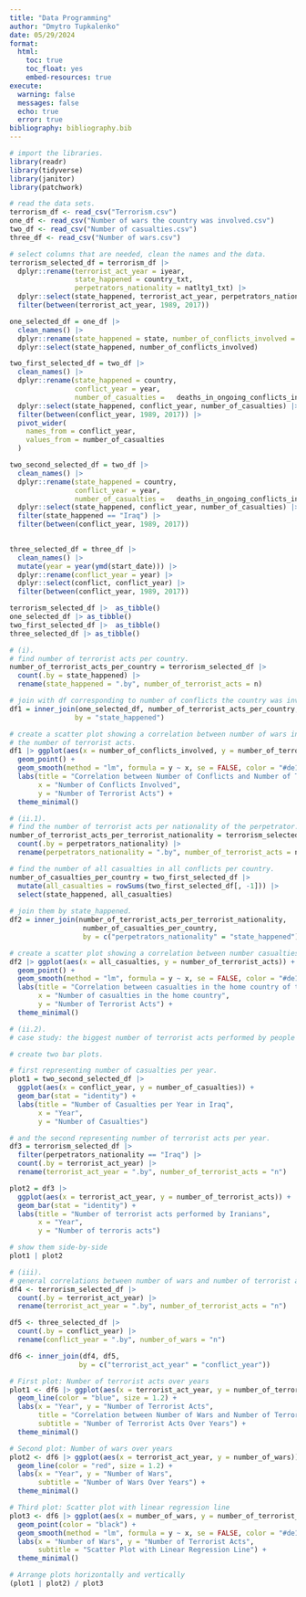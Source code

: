 ```yaml
---
title: "Data Programming"
author: "Dmytro Tupkalenko"
date: 05/29/2024
format: 
  html:
    toc: true
    toc_float: yes
    embed-resources: true
execute: 
  warning: false
  messages: false
  echo: true
  error: true
bibliography: bibliography.bib
---
```


```r
# import the libraries.
library(readr)
library(tidyverse)
library(janitor)
library(patchwork)
```

```r
# read the data sets.
terrorism_df <- read_csv("Terrorism.csv") 
one_df <- read_csv("Number of wars the country was involved.csv")
two_df <- read_csv("Number of casualties.csv")
three_df <- read_csv("Number of wars.csv")
```

```r
# select columns that are needed, clean the names and the data.
terrorism_selected_df = terrorism_df |> 
  dplyr::rename(terrorist_act_year = iyear, 
                state_happened = country_txt, 
                perpetrators_nationality = natlty1_txt) |> 
  dplyr::select(state_happened, terrorist_act_year, perpetrators_nationality) |> 
  filter(between(terrorist_act_year, 1989, 2017))

one_selected_df = one_df |> 
  clean_names() |> 
  dplyr::rename(state_happened = state, number_of_conflicts_involved = conflicts) |> 
  dplyr::select(state_happened, number_of_conflicts_involved) 

two_first_selected_df = two_df |> 
  clean_names() |> 
  dplyr::rename(state_happened = country,
                conflict_year = year,
                number_of_casualties =   deaths_in_ongoing_conflicts_in_a_country_best_estimate_conflict_type_all) |> 
  dplyr::select(state_happened, conflict_year, number_of_casualties) |> 
  filter(between(conflict_year, 1989, 2017)) |> 
  pivot_wider(
    names_from = conflict_year,
    values_from = number_of_casualties
  )

two_second_selected_df = two_df |> 
  clean_names() |> 
  dplyr::rename(state_happened = country,
                conflict_year = year,
                number_of_casualties =   deaths_in_ongoing_conflicts_in_a_country_best_estimate_conflict_type_all) |> 
  dplyr::select(state_happened, conflict_year, number_of_casualties) |>
  filter(state_happened == "Iraq") |> 
  filter(between(conflict_year, 1989, 2017)) 
  

three_selected_df = three_df |> 
  clean_names() |> 
  mutate(year = year(ymd(start_date))) |> 
  dplyr::rename(conflict_year = year) |> 
  dplyr::select(conflict, conflict_year) |> 
  filter(between(conflict_year, 1989, 2017))
```

```r
terrorism_selected_df |>  as_tibble()
one_selected_df |> as_tibble()
two_first_selected_df |>  as_tibble()
three_selected_df |> as_tibble()
```

```r
# (i).
# find number of terrorist acts per country.
number_of_terrorist_acts_per_country = terrorism_selected_df |> 
  count(.by = state_happened) |> 
  rename(state_happened = ".by", number_of_terrorist_acts = n)

# join with df corresponding to number of conflicts the country was involved.
df1 = inner_join(one_selected_df, number_of_terrorist_acts_per_country, 
                by = "state_happened")

# create a scatter plot showing a correlation between number of wars involved and 
# the number of terrorist acts.
df1 |> ggplot(aes(x = number_of_conflicts_involved, y = number_of_terrorist_acts)) +
  geom_point() +
  geom_smooth(method = "lm", formula = y ~ x, se = FALSE, color = "#de1457") + 
  labs(title = "Correlation between Number of Conflicts and Number of Terrorist Acts",
       x = "Number of Conflicts Involved",
       y = "Number of Terrorist Acts") +
  theme_minimal()
```

```r
# (ii.1).
# find the number of terrorist acts per nationality of the perpetrator.
number_of_terrorist_acts_per_terrorist_nationality = terrorism_selected_df |> 
  count(.by = perpetrators_nationality) |> 
  rename(perpetrators_nationality = ".by", number_of_terrorist_acts = n)

# find the number of all casualties in all conflicts per country.
number_of_casualties_per_country = two_first_selected_df |> 
  mutate(all_casualties = rowSums(two_first_selected_df[, -1])) |> 
  select(state_happened, all_casualties)
  
# join them by state_happened.
df2 = inner_join(number_of_terrorist_acts_per_terrorist_nationality,
                  number_of_casualties_per_country,
                  by = c("perpetrators_nationality" = "state_happened"))

# create a scatter plot showing a correlation between number casualties in the home country of the perpetrator and the number of terrorist acts.
df2 |> ggplot(aes(x = all_casualties, y = number_of_terrorist_acts)) +
  geom_point() +
  geom_smooth(method = "lm", formula = y ~ x, se = FALSE, color = "#de1457") + 
  labs(title = "Correlation between casualties in the home country of the perpetrator and Number of Terrorist Acts",
       x = "Number of casualties in the home country",
       y = "Number of Terrorist Acts") +
  theme_minimal()
```

```r
# (ii.2).
# case study: the biggest number of terrorist acts performed by people of one nationality - Iraq:

# create two bar plots.

# first representing number of casualties per year. 
plot1 = two_second_selected_df |>  
  ggplot(aes(x = conflict_year, y = number_of_casualties)) +
  geom_bar(stat = "identity") +
  labs(title = "Number of Casualties per Year in Iraq",
       x = "Year",
       y = "Number of Casualties")

# and the second representing number of terrorist acts per year.
df3 = terrorism_selected_df |> 
  filter(perpetrators_nationality == "Iraq") |> 
  count(.by = terrorist_act_year) |> 
  rename(terrorist_act_year = ".by", number_of_terrorist_acts = "n")

plot2 = df3 |> 
  ggplot(aes(x = terrorist_act_year, y = number_of_terrorist_acts)) +
  geom_bar(stat = "identity") +
  labs(title = "Number of terrorist acts performed by Iranians",
       x = "Year",
       y = "Number of terroris acts")

# show them side-by-side
plot1 | plot2
```

```r
# (iii). 
# general correlations between number of wars and number of terrorist acts.
df4 <- terrorism_selected_df |> 
  count(.by = terrorist_act_year) |> 
  rename(terrorist_act_year = ".by", number_of_terrorist_acts = "n")

df5 <- three_selected_df |> 
  count(.by = conflict_year) |> 
  rename(conflict_year = ".by", number_of_wars = "n")

df6 <- inner_join(df4, df5, 
                 by = c("terrorist_act_year" = "conflict_year"))

# First plot: Number of terrorist acts over years
plot1 <- df6 |> ggplot(aes(x = terrorist_act_year, y = number_of_terrorist_acts)) + 
  geom_line(color = "blue", size = 1.2) +
  labs(x = "Year", y = "Number of Terrorist Acts",  
       title = "Correlation between Number of Wars and Number of Terrorist Acts",
       subtitle = "Number of Terrorist Acts Over Years") +
  theme_minimal()

# Second plot: Number of wars over years
plot2 <- df6 |> ggplot(aes(x = terrorist_act_year, y = number_of_wars)) +
  geom_line(color = "red", size = 1.2) +
  labs(x = "Year", y = "Number of Wars",  
       subtitle = "Number of Wars Over Years") +
  theme_minimal()

# Third plot: Scatter plot with linear regression line
plot3 <- df6 |> ggplot(aes(x = number_of_wars, y = number_of_terrorist_acts)) +
  geom_point(color = "black") +
  geom_smooth(method = "lm", formula = y ~ x, se = FALSE, color = "#de1457") +
  labs(x = "Number of Wars", y = "Number of Terrorist Acts",
       subtitle = "Scatter Plot with Linear Regression Line") +
  theme_minimal()

# Arrange plots horizontally and vertically
(plot1 | plot2) / plot3
```
